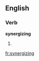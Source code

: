 ==English==

===Verb===
'''synergizing'''

# {{present participle of|synergize}}

[[fr:synergizing]]